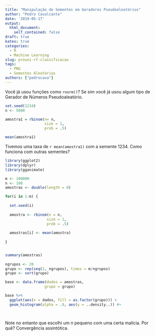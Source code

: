 ```yaml
---
title: "Manipulação de Sementes em Geradores Pseudoaleatórios"
author: "Pedro Cavalcante"
date: '2019-05-17'
output:
  html_document:
    self_contained: false
draft: true
katex: true
categories:
  - R
  - Machine Learning
slug: prouni-rf-classificacao
tags:
  - PNG
  - Semestes Aleatórias
authors: ["pedrocava"]
---
```


Você já usou funções como ``rnorm()``? Se sim você já usou algum tipo de Gerador de Números Pseudoaleatório. 


```R
set.seed(1234)
n <- 5000

amostra1 = rbinom(n= n,
                  size = 1,
                  prob = .5)

mean(amostra1)
```

Tivemos uma taxa de `r mean(amostra1)` com a semente $1234$. Como funciona com outras sementes? 

```R

library(ggplot2)
library(dplyr)
library(gganimate)

m <- 100000
n <- 100
amostras <- double(length = 0)

for(i in 1:m) {
  
  set.seed(i)
  
  amostra <- rbinom(n = n,
                   size = 1,
                   prob = .5)
  
  amostras[i] <- mean(amostra)
    
}


summary(amostras)
  
ngrupos <- 20
grupo <- rep(seq(1, ngrupos), times = m/ngrupos)
grupo <- sort(grupo)

base <- data.frame(dados = amostras,
                  grupo = grupo) 

base %>%
  ggplot(aes(x = dados, fill = as.factor(grupo))) +
  geom_histogram(alpha = .9, aes(y = ..density..)) #+
  



```

Note no entanto que escolhi um $n$ pequeno com uma certa malícia. Por quê? Convergência assintótica. 
